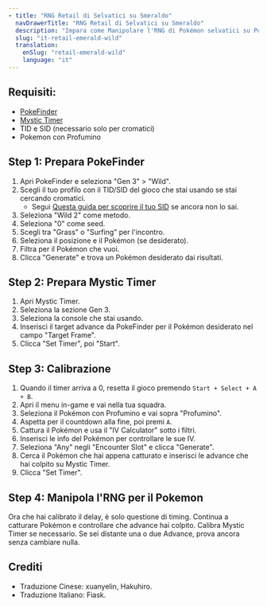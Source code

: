 ```yaml
---
- title: "RNG Retail di Selvatici su Smeraldo"
  navDrawerTitle: "RNG Retail di Selvatici su Smeraldo"
  description: "Impara come Manipolare l'RNG di Pokémon selvatici su Pokémon Smeraldo su una console originale per IV perfette, nature, cromatici."
  slug: "it-retail-emerald-wild"
  translation:
    enSlug: "retail-emerald-wild"
    language: "it"
---
```


## Requisiti:

- [PokeFinder](/pokefinder)
- [Mystic Timer](/mystic-timer)
- TID e SID (necessario solo per cromatici)
- Pokemon con Profumino

## Step 1: Prepara PokeFinder

1. Apri PokeFinder e seleziona "Gen 3" > "Wild".
2. Scegli il tuo profilo con il TID/SID del gioco che stai usando se stai cercando cromatici.
   - Segui [Questa guida per scoprire il tuo SID](/gen3-sid) se ancora non lo sai.
3. Seleziona "Wild 2" come metodo.
4. Seleziona "0" come seed.
5. Scegli tra "Grass" o "Surfing" per l'incontro.
6. Seleziona il posizione e il Pokémon (se desiderato).
7. Filtra per il Pokémon che vuoi.
8. Clicca "Generate" e trova un Pokémon desiderato dai risultati.

## Step 2: Prepara Mystic Timer

1. Apri Mystic Timer.
2. Seleziona la sezione Gen 3.
3. Seleziona la console che stai usando.
4. Inserisci il target advance da PokeFinder per il Pokémon desiderato nel campo "Target Frame".
5. Clicca "Set Timer", poi "Start".

## Step 3: Calibrazione

1. Quando il timer arriva a 0, resetta il gioco premendo `Start + Select + A + B`.
2. Apri il menu in-game e vai nella tua squadra.
3. Seleziona il Pokémon con Profumino e vai sopra "Profumino".
4. Aspetta per il countdown alla fine, poi premi `A`.
5. Cattura il Pokémon e usa il "IV Calculator" sotto i filtri.
6. Inserisci le info del Pokémon per controllare le sue IV.
7. Seleziona "Any" negli "Encounter Slot" e clicca "Generate".
8. Cerca il Pokémon che hai appena catturato e inserisci le advance che hai colpito su Mystic Timer.
9. Clicca "Set Timer".

## Step 4: Manipola l'RNG per il Pokemon

Ora che hai calibrato il delay, è solo questione di timing.
Continua a catturare Pokémon e controllare che advance hai colpito.
Calibra Mystic Timer se necessario.
Se sei distante una o due Advance, prova ancora senza cambiare nulla.

## Crediti

- Traduzione Cinese: xuanyelin, Hakuhiro.
- Traduzione Italiano: Fiask.
